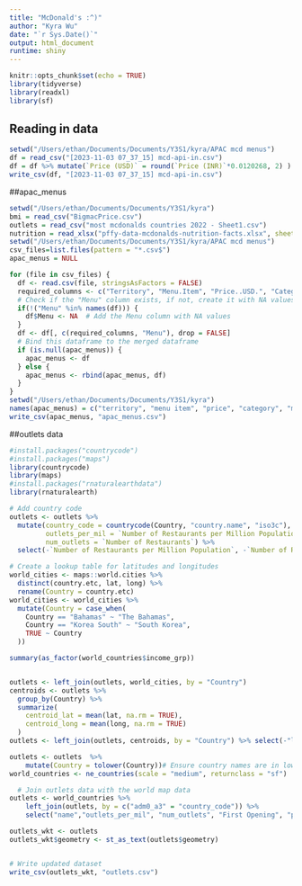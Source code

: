 ```yaml
---
title: "McDonald's :^)"
author: "Kyra Wu"
date: "`r Sys.Date()`"
output: html_document
runtime: shiny
---
```


```r
knitr::opts_chunk$set(echo = TRUE)
library(tidyverse)
library(readxl)
library(sf)
```
## Reading in data

```r
setwd("/Users/ethan/Documents/Documents/Y3S1/kyra/APAC mcd menus")
df = read_csv("[2023-11-03 07_37_15] mcd-api-in.csv")
df = df %>% mutate(`Price (USD)` = round(`Price (INR)`*0.0120268, 2) ) #fixing calculation error in data
write_csv(df, "[2023-11-03 07_37_15] mcd-api-in.csv")
```

##apac_menus
```r
setwd("/Users/ethan/Documents/Documents/Y3S1/kyra")
bmi = read_csv("BigmacPrice.csv")
outlets = read_csv("most mcdonalds countries 2022 - Sheet1.csv")
nutrition = read_xlsx("pffy-data-mcdonalds-nutrition-facts.xlsx", sheet = 1)
setwd("/Users/ethan/Documents/Documents/Y3S1/kyra/APAC mcd menus")
csv_files=list.files(pattern = "*.csv$")
apac_menus = NULL

for (file in csv_files) {
  df <- read.csv(file, stringsAsFactors = FALSE)
  required_columns <- c("Territory", "Menu.Item", "Price..USD.", "Category")
  # Check if the "Menu" column exists, if not, create it with NA values
  if(!("Menu" %in% names(df))) {
    df$Menu <- NA  # Add the Menu column with NA values
  }
  df <- df[, c(required_columns, "Menu"), drop = FALSE]
  # Bind this dataframe to the merged dataframe
  if (is.null(apac_menus)) {
    apac_menus <- df
  } else {
    apac_menus <- rbind(apac_menus, df)
  }
}
setwd("/Users/ethan/Documents/Documents/Y3S1/kyra")
names(apac_menus) = c("territory", "menu item", "price", "category", "menu")
write_csv(apac_menus, "apac_menus.csv")

```

##outlets data
```r
#install.packages("countrycode")
#install.packages("maps")
library(countrycode)
library(maps)
#install.packages("rnaturalearthdata")
library(rnaturalearth)

# Add country code
outlets <- outlets %>%
  mutate(country_code = countrycode(Country, "country.name", "iso3c"),
         outlets_per_mil = `Number of Restaurants per Million Population`,
         num_outlets = `Number of Restaurants`) %>%
  select(-`Number of Restaurants per Million Population`, -`Number of Restaurants`)

# Create a lookup table for latitudes and longitudes
world_cities <- maps::world.cities %>%
  distinct(country.etc, lat, long) %>%
  rename(Country = country.etc)
world_cities <- world_cities %>%
  mutate(Country = case_when(
    Country == "Bahamas" ~ "The Bahamas",
    Country == "Korea South" ~ "South Korea",
    TRUE ~ Country
  ))

summary(as_factor(world_countries$income_grp))


outlets <- left_join(outlets, world_cities, by = "Country")
centroids <- outlets %>%
  group_by(Country) %>%
  summarize(
    centroid_lat = mean(lat, na.rm = TRUE),
    centroid_long = mean(long, na.rm = TRUE)
  )
outlets <- left_join(outlets, centroids, by = "Country") %>% select(-"lat", -"long") %>% distinct()

outlets <- outlets  %>%
    mutate(Country = tolower(Country))# Ensure country names are in lowercase for matching
world_countries <- ne_countries(scale = "medium", returnclass = "sf")

  # Join outlets data with the world map data
outlets <- world_countries %>%
    left_join(outlets, by = c("adm0_a3" = "country_code")) %>% 
    select("name","outlets_per_mil", "num_outlets", "First Opening", "pop_est", "gdp_md_est", "economy", "income_grp", "geometry", "centroid_lat","centroid_long") %>% na.omit()# %>% distinct()

outlets_wkt <- outlets
outlets_wkt$geometry <- st_as_text(outlets$geometry)


# Write updated dataset
write_csv(outlets_wkt, "outlets.csv")
```






